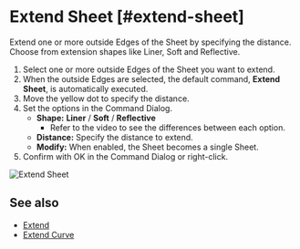 
# Extend Sheet [#extend-sheet]

<Reference shortcut="" command="Extend Sheet" button="" />

Extend one or more outside Edges of the Sheet by specifying the distance. Choose from extension shapes like Liner, Soft and Reflective.

1. Select one or more outside Edges of the Sheet you want to extend.
2. When the outside Edges are selected, the default command, **Extend Sheet**, is automatically executed.
3. Move the yellow dot to specify the distance.
4. Set the options in the Command Dialog.
    - **Shape:** **Liner** /  **Soft** /  **Reflective**
        - Refer to the video to see the differences between each option.
    - **Distance:** Specify the distance to extend.
    - **Modify:** When enabled, the Sheet becomes a single Sheet.
5. Confirm with OK in the Command Dialog or right-click.

![Extend Sheet](/img/extend-sheet.gif)

## See also
- [Extend](./extend)
- [Extend Curve](../sketch/extend-curve)
